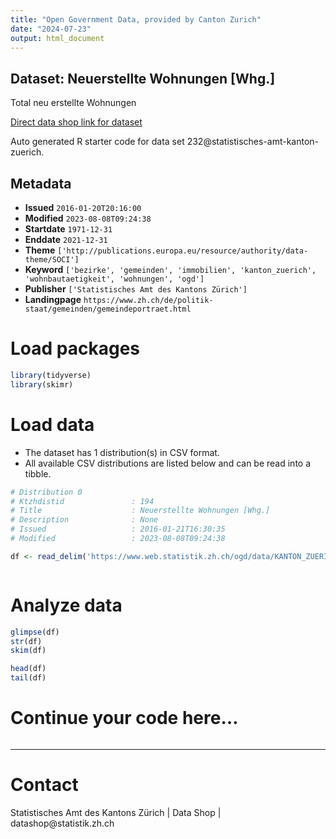 ```yaml
---
title: "Open Government Data, provided by Canton Zurich"
date: "2024-07-23"
output: html_document
---
```


## Dataset: Neuerstellte Wohnungen [Whg.]

Total neu erstellte Wohnungen

[Direct data shop link for dataset](https://www.zh.ch/de/politik-staat/statistik-daten/datenkatalog.html#/datasets/232@statistisches-amt-kanton-zuerich)

Auto generated R starter code for data set 232@statistisches-amt-kanton-zuerich.

## Metadata

- **Issued** `2016-01-20T20:16:00`
- **Modified** `2023-08-08T09:24:38`
- **Startdate** `1971-12-31`
- **Enddate** `2021-12-31`
- **Theme** `['http://publications.europa.eu/resource/authority/data-theme/SOCI']`
- **Keyword** `['bezirke', 'gemeinden', 'immobilien', 'kanton_zuerich', 'wohnbautaetigkeit', 'wohnungen', 'ogd']`
- **Publisher** `['Statistisches Amt des Kantons Zürich']`
- **Landingpage** `https://www.zh.ch/de/politik-staat/gemeinden/gemeindeportraet.html`


# Load packages

```r

library(tidyverse)
library(skimr)

```

# Load data

-   The dataset has 1 distribution(s) in CSV format.
-   All available CSV distributions are listed below and can be read into a tibble.

```r

# Distribution 0
# Ktzhdistid               : 194
# Title                    : Neuerstellte Wohnungen [Whg.]
# Description              : None
# Issued                   : 2016-01-21T16:30:35
# Modified                 : 2023-08-08T09:24:38

df <- read_delim('https://www.web.statistik.zh.ch/ogd/data/KANTON_ZUERICH_370.csv')



```

# Analyze data

```r

glimpse(df)
str(df)
skim(df)

head(df)
tail(df)

```

# Continue your code here...

```r

```

------------------------------------------------------------------------

# Contact

Statistisches Amt des Kantons Zürich | Data Shop | datashop@statistik.zh.ch
